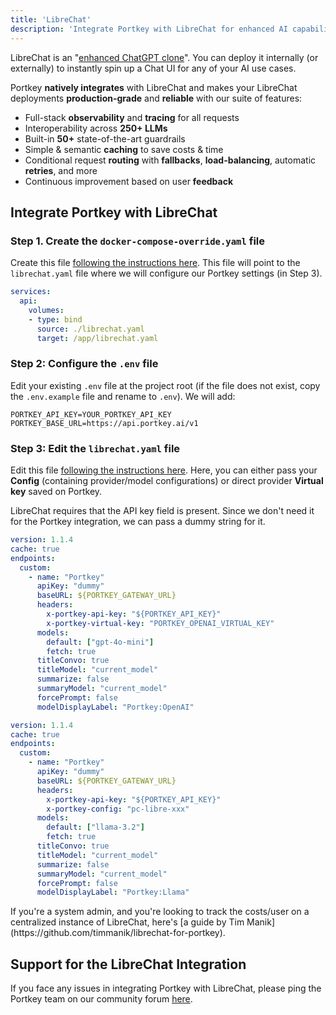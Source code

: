 ```yaml
---
title: 'LibreChat'
description: 'Integrate Portkey with LibreChat for enhanced AI capabilities'
---
```


LibreChat is an "[enhanced ChatGPT clone](https://github.com/danny-avila/LibreChat)". You can deploy it internally (or externally) to instantly spin up a Chat UI for any of your AI use cases.

Portkey **natively integrates** with LibreChat and makes your LibreChat deployments **production-grade** and **reliable** with our suite of features:

* Full-stack **observability** and **tracing** for all requests
* Interoperability across **250+ LLMs**
* Built-in **50+** state-of-the-art guardrails
* Simple & semantic **caching** to save costs & time
* Conditional request **routing** with **fallbacks**, **load-balancing**, automatic **retries**, and more
* Continuous improvement based on user **feedback**

## Integrate Portkey with LibreChat

### Step 1. Create the `docker-compose-override.yaml` file

Create this file [following the instructions here](https://www.librechat.ai/docs/quick_start/custom_endpoints).
This file will point to the `librechat.yaml` file where we will configure our Portkey settings (in Step 3).

```yaml docker-compose.override.yml
services:
  api:
    volumes:
    - type: bind
      source: ./librechat.yaml
      target: /app/librechat.yaml
```

### Step 2: Configure the `.env` file

Edit your existing `.env` file at the project root (if the file does not exist, copy the `.env.example` file and rename to `.env`). We will add:

```env .env
PORTKEY_API_KEY=YOUR_PORTKEY_API_KEY
PORTKEY_BASE_URL=https://api.portkey.ai/v1
```

### Step 3: Edit the `librechat.yaml` file

Edit this file [following the instructions here](https://www.librechat.ai/docs/quick_start/custom_endpoints).
Here, you can either pass your **Config** (containing provider/model configurations) or direct provider **Virtual key** saved on Portkey.

<Note>
    LibreChat requires that the API key field is present. Since we don't need it for the Portkey integration, we can pass a dummy string for it.
</Note>
<CodeGroup>

```yaml librechat.yaml with Portkey Virtual Key
version: 1.1.4
cache: true
endpoints:
  custom:
    - name: "Portkey"
      apiKey: "dummy"
      baseURL: ${PORTKEY_GATEWAY_URL}
      headers:
        x-portkey-api-key: "${PORTKEY_API_KEY}"
        x-portkey-virtual-key: "PORTKEY_OPENAI_VIRTUAL_KEY"
      models:
        default: ["gpt-4o-mini"]
        fetch: true
      titleConvo: true
      titleModel: "current_model"
      summarize: false
      summaryModel: "current_model"
      forcePrompt: false
      modelDisplayLabel: "Portkey:OpenAI"
```

```yaml librechat.yaml with Portkey Config
version: 1.1.4
cache: true
endpoints:
  custom:
    - name: "Portkey"
      apiKey: "dummy"
      baseURL: ${PORTKEY_GATEWAY_URL}
      headers:
        x-portkey-api-key: "${PORTKEY_API_KEY}"
        x-portkey-config: "pc-libre-xxx"
      models:
        default: ["llama-3.2"]
        fetch: true
      titleConvo: true
      titleModel: "current_model"
      summarize: false
      summaryModel: "current_model"
      forcePrompt: false
      modelDisplayLabel: "Portkey:Llama"
```

</CodeGroup>

<Note>
If you're a system admin, and you're looking to track the costs/user on a centralized instance of LibreChat, here's [a guide by Tim Manik](https://github.com/timmanik/librechat-for-portkey).
</Note>

## Support for the LibreChat Integration

If you face any issues in integrating Portkey with LibreChat, please ping the Portkey team on our community forum [here](https://portkey.wiki/community).
